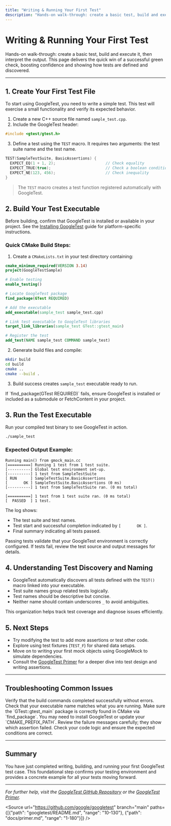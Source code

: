 ```yaml
---
title: "Writing & Running Your First Test"
description: "Hands-on walk-through: create a basic test, build and execute it, then interpret the output. This page delivers the quick win of a successful green check, boosting confidence and showing how tests are defined and discovered."
---
```


# Writing & Running Your First Test

Hands-on walk-through: create a basic test, build and execute it, then interpret the output. This page delivers the quick win of a successful green check, boosting confidence and showing how tests are defined and discovered.

---

## 1. Create Your First Test File

To start using GoogleTest, you need to write a simple test. This test will exercise a small functionality and verify its expected behavior.

1. Create a new C++ source file named `sample_test.cpp`.
2. Include the GoogleTest header:

```cpp
#include <gtest/gtest.h>
```

3. Define a test using the `TEST` macro. It requires two arguments: the test suite name and the test name.

```cpp
TEST(SampleTestSuite, BasicAssertions) {
  EXPECT_EQ(1 + 1, 2);                      // Check equality
  EXPECT_TRUE(true);                        // Check a boolean condition
  EXPECT_NE(123, 456);                      // Check inequality
}
```

> The `TEST` macro creates a test function registered automatically with GoogleTest.

## 2. Build Your Test Executable

Before building, confirm that GoogleTest is installed or available in your project. See the [Installing GoogleTest](https://github.com/google/googletest/blob/main/README.md#getting-the-code) guide for platform-specific instructions.

### Quick CMake Build Steps:

1. Create a `CMakeLists.txt` in your test directory containing:

```cmake
cmake_minimum_required(VERSION 3.14)
project(GoogleTestSample)

# Enable testing
enable_testing()

# Locate GoogleTest package
find_package(GTest REQUIRED)

# Add the executable
add_executable(sample_test sample_test.cpp)

# Link test executable to GoogleTest libraries
target_link_libraries(sample_test GTest::gtest_main)

# Register the test
add_test(NAME sample_test COMMAND sample_test)
```

2. Generate build files and compile:

```bash
mkdir build
cd build
cmake ..
cmake --build .
```

3. Build success creates `sample_test` executable ready to run.

<Tip>
If `find_package(GTest REQUIRED)` fails, ensure GoogleTest is installed or included as a submodule or FetchContent in your project.
</Tip>

## 3. Run the Test Executable

Run your compiled test binary to see GoogleTest in action.

```bash
./sample_test
```

### Expected Output Example:

```
Running main() from gmock_main.cc
[==========] Running 1 test from 1 test suite.
[----------] Global test environment set-up.
[----------] 1 test from SampleTestSuite
[ RUN      ] SampleTestSuite.BasicAssertions
[       OK ] SampleTestSuite.BasicAssertions (0 ms)
[----------] 1 test from SampleTestSuite ran. (0 ms total)

[==========] 1 test from 1 test suite ran. (0 ms total)
[  PASSED  ] 1 test.
```

The log shows: 
- The test suite and test names.
- Test start and successful completion indicated by `[       OK ]`.
- Final summary indicating all tests passed.

<Check>
Passing tests validate that your GoogleTest environment is correctly configured.
If tests fail, review the test source and output messages for details.
</Check>

## 4. Understanding Test Discovery and Naming

- GoogleTest automatically discovers all tests defined with the `TEST()` macro linked into your executable.
- Test suite names group related tests logically.
- Test names should be descriptive but concise.
- Neither name should contain underscores `_` to avoid ambiguities.

This organization helps track test coverage and diagnose issues efficiently.

## 5. Next Steps

- Try modifying the test to add more assertions or test other code.
- Explore using test fixtures (`TEST_F`) for shared data setups.
- Move on to writing your first mock objects using GoogleMock to simulate dependencies.
- Consult the [GoogleTest Primer](primer.md) for a deeper dive into test design and writing assertions.

---

## Troubleshooting Common Issues

<AccordionGroup title="Common Problems Running Your First Test">
<Accordion title="Test Executable Not Found After Build">
Verify that the build commands completed successfully without errors. Check that your executable name matches what you are running.
</Accordion>
<Accordion title="GoogleTest Headers Not Found">
Make sure the `GTest::gtest_main` package is correctly found in CMake via `find_package`. You may need to install GoogleTest or update your `CMAKE_PREFIX_PATH`.
</Accordion>
<Accordion title="Tests Failing Unexpectedly">
Review the failure messages carefully; they show which assertion failed.
Check your code logic and ensure the expected conditions are correct.
</Accordion>
</AccordionGroup>

---

## Summary

You have just completed writing, building, and running your first GoogleTest test case. This foundational step confirms your testing environment and provides a concrete example for all your tests moving forward.

---

_For further help, visit the [GoogleTest GitHub Repository](https://github.com/google/googletest) or the [GoogleTest Primer](primer.md)._

<Source url="https://github.com/google/googletest" branch="main" paths={[{"path": "googletest/README.md", "range": "10-130"}, {"path": "docs/primer.md", "range": "1-180"}]} />
